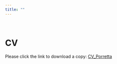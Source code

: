 ```yaml
---
title: ""
---
```


<BR>

# CV

Please click the link to download a copy: <a href="https://vincentporretta.github.io/CV_Porretta.pdf" target="_blank">CV_Porretta</a>

<br><br>
